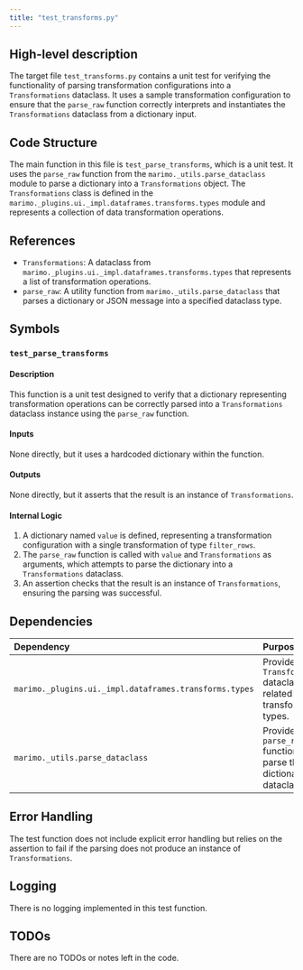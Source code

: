 ```yaml
---
title: "test_transforms.py"
---
```


## High-level description

The target file `test_transforms.py` contains a unit test for verifying the functionality of parsing transformation configurations into a `Transformations` dataclass. It uses a sample transformation configuration to ensure that the `parse_raw` function correctly interprets and instantiates the `Transformations` dataclass from a dictionary input.

## Code Structure

The main function in this file is `test_parse_transforms`, which is a unit test. It uses the `parse_raw` function from the `marimo._utils.parse_dataclass` module to parse a dictionary into a `Transformations` object. The `Transformations` class is defined in the `marimo._plugins.ui._impl.dataframes.transforms.types` module and represents a collection of data transformation operations.

## References

- `Transformations`: A dataclass from `marimo._plugins.ui._impl.dataframes.transforms.types` that represents a list of transformation operations.
- `parse_raw`: A utility function from `marimo._utils.parse_dataclass` that parses a dictionary or JSON message into a specified dataclass type.

## Symbols

### `test_parse_transforms`
#### Description
This function is a unit test designed to verify that a dictionary representing transformation operations can be correctly parsed into a `Transformations` dataclass instance using the `parse_raw` function.

#### Inputs
None directly, but it uses a hardcoded dictionary within the function.

#### Outputs
None directly, but it asserts that the result is an instance of `Transformations`.

#### Internal Logic
1. A dictionary named `value` is defined, representing a transformation configuration with a single transformation of type `filter_rows`.
2. The `parse_raw` function is called with `value` and `Transformations` as arguments, which attempts to parse the dictionary into a `Transformations` dataclass.
3. An assertion checks that the result is an instance of `Transformations`, ensuring the parsing was successful.

## Dependencies

| Dependency | Purpose |
|:-----------|:--------|
| `marimo._plugins.ui._impl.dataframes.transforms.types` | Provides the `Transformations` dataclass and related transformation types. |
| `marimo._utils.parse_dataclass` | Provides the `parse_raw` function used to parse the dictionary into a dataclass. |

## Error Handling

The test function does not include explicit error handling but relies on the assertion to fail if the parsing does not produce an instance of `Transformations`.

## Logging

There is no logging implemented in this test function.

## TODOs

There are no TODOs or notes left in the code.